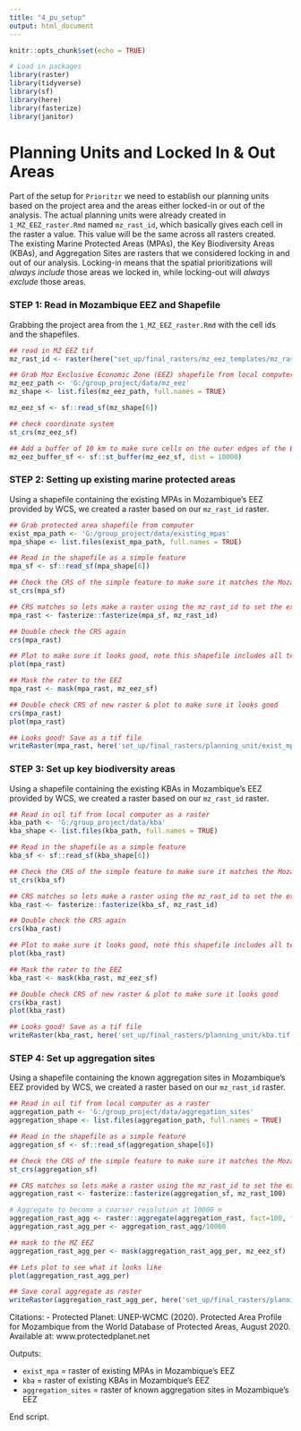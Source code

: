 ```yaml
---
title: "4_pu_setup"
output: html_document
---
```


```r
knitr::opts_chunk$set(echo = TRUE)

# Load in packages
library(raster)
library(tidyverse)
library(sf)
library(here)
library(fasterize)
library(janitor)
```

# Planning Units and Locked In & Out Areas

Part of the setup for `Prioritzr` we need to establish our planning units based on the project area and the areas either locked-in or out of the analysis. The actual planning units were already created in `1_MZ_EEZ_raster.Rmd` named `mz_rast_id`, which basically gives each cell in the raster a value. This value will be the same across all rasters created. The existing Marine Protected Areas (MPAs), the Key Biodiversity Areas (KBAs), and Aggregation Sites are rasters that we considered locking in and out of our analysis. Locking-in means that the spatial prioritizations will *always include* those areas we locked in, while locking-out will *always exclude* those areas. 

### **STEP 1: Read in Mozambique EEZ and Shapefile**
Grabbing the project area from the `1_MZ_EEZ_raster.Rmd` with the cell ids and the shapefiles.

```r
## read in MZ EEZ tif
mz_rast_id <- raster(here("set_up/final_rasters/mz_eez_templates/mz_rast_id.tif"))

## Grab Moz Exclusive Economic Zone (EEZ) shapefile from local computer
mz_eez_path <- 'G:/group_project/data/mz_eez'
mz_shape <- list.files(mz_eez_path, full.names = TRUE) 

mz_eez_sf <- sf::read_sf(mz_shape[6])

## check coordinate system
st_crs(mz_eez_sf)

## Add a buffer of 10 km to make sure cells on the outer edges of the EEZ are included
mz_eez_buffer_sf <- sf::st_buffer(mz_eez_sf, dist = 10000)
```


### **STEP 2: Setting up existing marine protected areas**
Using a shapefile containing the existing MPAs in Mozambique's EEZ provided by WCS, we created a raster based on our `mz_rast_id` raster.

```r
## Grab protected area shapefile from computer
exist_mpa_path <- 'G:/group_project/data/existing_mpas'
mpa_shape <- list.files(exist_mpa_path, full.names = TRUE)

## Read in the shapefile as a simple feature
mpa_sf <- sf::read_sf(mpa_shape[6]) 

## Check the CRS of the simple feature to make sure it matches the Mozambique Raster 
st_crs(mpa_sf)

## CRS matches so lets make a raster using the mz_rast_id to set the extent
mpa_rast <- fasterize::fasterize(mpa_sf, mz_rast_id)

## Double check the CRS again 
crs(mpa_rast)

## Plot to make sure it looks good, note this shapefile includes all terrestrial protected areas as well so we need to clip it to just include those in the water (the EEZ)
plot(mpa_rast)

## Mask the rater to the EEZ 
mpa_rast <- mask(mpa_rast, mz_eez_sf) 

## Double check CRS of new raster & plot to make sure it looks good
crs(mpa_rast)
plot(mpa_rast)

## Looks good! Save as a tif file
writeRaster(mpa_rast, here('set_up/final_rasters/planning_unit/exist_mpa.tif'), overwrite = TRUE)
```


### **STEP 3: Set up key biodiversity areas**
Using a shapefile containing the existing KBAs in Mozambique's EEZ provided by WCS, we created a raster based on our `mz_rast_id` raster.

```r
## Read in oil tif from local computer as a raster
kba_path <- 'G:/group_project/data/kba'
kba_shape <- list.files(kba_path, full.names = TRUE)

## Read in the shapefile as a simple feature
kba_sf <- sf::read_sf(kba_shape[6]) 

## Check the CRS of the simple feature to make sure it matches the Mozambique Raster 
st_crs(kba_sf)

## CRS matches so lets make a raster using the mz_rast_id to set the extent
kba_rast <- fasterize::fasterize(kba_sf, mz_rast_id)

## Double check the CRS again 
crs(kba_rast)

## Plot to make sure it looks good, note this shapefile includes all terrestrial protected areas as well so we need to clip it to just include those in the water (the EEZ)
plot(kba_rast)

## Mask the rater to the EEZ 
kba_rast <- mask(kba_rast, mz_eez_sf) 

## Double check CRS of new raster & plot to make sure it looks good
crs(kba_rast)
plot(kba_rast)

## Looks good! Save as a tif file
writeRaster(kba_rast, here('set_up/final_rasters/planning_unit/kba.tif'), overwrite = TRUE)
```


### **STEP 4: Set up aggregation sites**
Using a shapefile containing the known aggregation sites in Mozambique's EEZ provided by WCS, we created a raster based on our `mz_rast_id` raster.

```r
## Read in oil tif from local computer as a raster
aggregation_path <- 'G:/group_project/data/aggregation_sites'
aggregation_shape <- list.files(aggregation_path, full.names = TRUE)

## Read in the shapefile as a simple feature
aggregation_sf <- sf::read_sf(aggregation_shape[6]) 

## Check the CRS of the simple feature to make sure it matches the Mozambique Raster 
st_crs(aggregation_sf)

## CRS matches so lets make a raster using the mz_rast_id to set the extent
aggregation_rast <- fasterize::fasterize(aggregation_sf, mz_rast_100)

# Aggregate to become a coarser resolution at 10000 m
aggregation_rast_agg <- raster::aggregate(aggregation_rast, fact=100, fun=sum, na.rm = TRUE)
aggregation_rast_agg_per <- aggregation_rast_agg/10000

## mask to the MZ EEZ
aggregation_rast_agg_per <- mask(aggregation_rast_agg_per, mz_eez_sf)

## Lets plot to see what it looks like
plot(aggregation_rast_agg_per)

## Save coral aggregate as raster
writeRaster(aggregation_rast_agg_per, here('set_up/final_rasters/planning_unit/aggregation_sites.tif'), overwrite = TRUE)

```


Citations:
 - Protected Planet: UNEP-WCMC (2020). Protected Area Profile for Mozambique from the World Database of Protected Areas, August 2020. Available at: www.protectedplanet.net
 
Outputs:

 - `exist_mpa` = raster of existing MPAs in Mozambique's EEZ 
 - `kba` = raster of existing KBAs in Mozambique's EEZ 
 - `aggregation_sites` = raster of known aggregation sites in Mozambique's EEZ 

End script.



